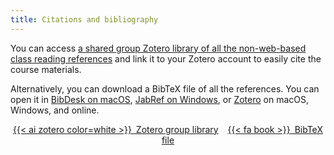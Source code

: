 ```yaml
---
title: Citations and bibliography
---
```


You can access [a shared group Zotero library of all the non-web-based class reading references](https://www.zotero.org/groups/datavizs25) and link it to your Zotero account to easily cite the course materials. 

Alternatively, you can download a BibTeX file of all the references. You can open it in [BibDesk on macOS](http://bibdesk.sourceforge.net/), [JabRef on Windows](http://www.jabref.org/), or [Zotero](https://www.zotero.org/) on macOS, Windows, and online.

<p class="buttons" style="text-align:center;">
<a class="btn btn-danger" target="_blank" href="https://www.zotero.org/groups/datavizs25">{{< ai zotero color=white >}}&ensp;Zotero group library</a> &ensp;
<a class="btn btn-danger" target="_blank" href="/files/bib/readings.bib" role="button">{{< fa book >}}&ensp;BibTeX file</a>
</p>
